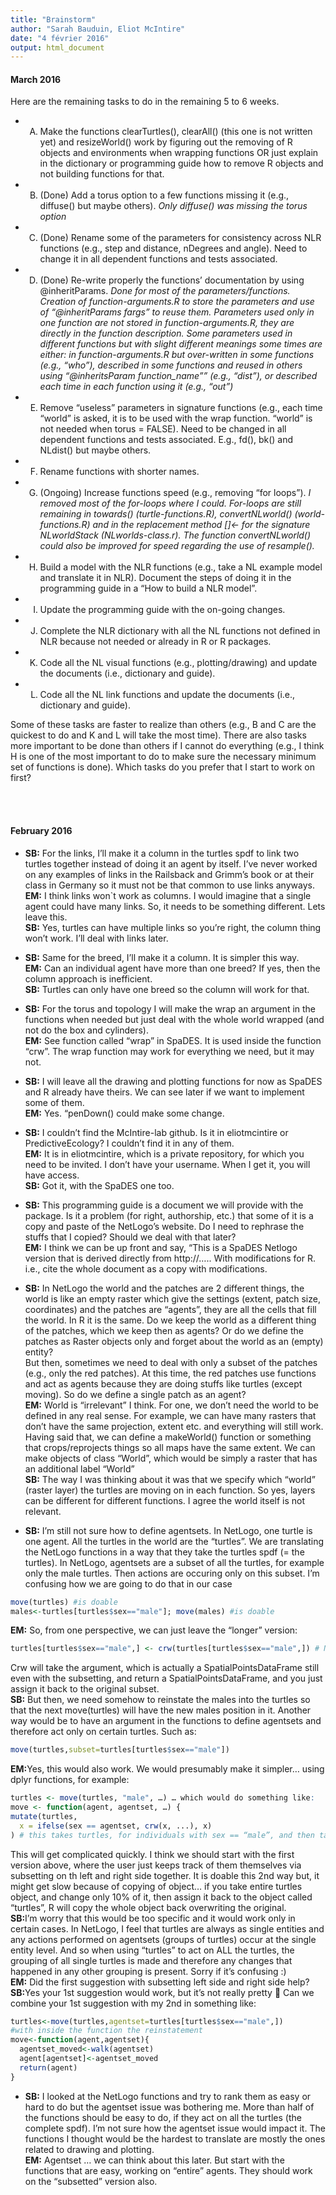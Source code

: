 ```yaml
---
title: "Brainstorm"
author: "Sarah Bauduin, Eliot McIntire"
date: "4 février 2016"
output: html_document
---
```




#### March 2016

Here are the remaining tasks to do in the remaining 5 to 6 weeks.

* A) Make the functions clearTurtles(), clearAll() (this one is not written yet) and resizeWorld() work by figuring out the removing of R objects and environments when wrapping functions OR just explain in the dictionary or programming guide how to remove R objects and not building functions for that.

* B) (Done) Add a torus option to a few functions missing it (e.g., diffuse() but maybe others).
*Only diffuse() was missing the torus option*

* C) (Done) Rename some of the parameters for consistency across NLR functions (e.g., step and distance, nDegrees and angle). Need to change it in all dependent functions and tests associated.

* D) (Done) Re-write properly the functions' documentation by using @inheritParams.
*Done for most of the parameters/functions. Creation of function-arguments.R to store the parameters and use of "@inheritParams fargs" to reuse them. Parameters used only in one function are not stored in function-arguments.R, they are directly in the function description. Some parameters used in different functions but with slight different meanings some times are either: in function-arguments.R but over-written in some functions (e.g., "who"), described in some functions and reused in others using "@inheritsParam function_name"" (e.g., "dist"), or described each time in each function using it (e.g., "out")*

* E) Remove "useless" parameters in signature functions (e.g., each time "world" is asked, it is to be used with the wrap function. "world" is not needed when torus = FALSE). Need to be changed in all dependent functions and tests associated. E.g., fd(), bk() and NLdist() but maybe others.

* F) Rename functions with shorter names.

* G) (Ongoing) Increase functions speed (e.g., removing "for loops").
*I removed most of the for-loops where I could. For-loops are still remaining in towards() (turtle-functions.R), convertNLworld() (world-functions.R) and in the replacement method []<- for the signature NLworldStack (NLworlds-class.r). The function convertNLworld() could also be improved for speed regarding the use of resample().* 

* H) Build a model with the NLR functions (e.g., take a NL example model and translate it in NLR). Document the steps of doing it in the programming guide in a "How to build a NLR model".

* I) Update the programming guide with the on-going changes.

* J) Complete the NLR dictionary with all the NL functions not defined in NLR because not needed or already in R or R packages.

* K) Code all the NL visual functions (e.g., plotting/drawing) and update the documents (i.e., dictionary and guide).

* L) Code all the NL link functions and update the documents (i.e., dictionary and guide).

Some of these tasks are faster to realize than others (e.g., B and C are the quickest to do and K and L will take the most time). There are also tasks more important to be done than others if I cannot do everything (e.g., I think H is one of the most important to do to make sure the necessary minimum set of functions is done).
Which tasks do you prefer that I start to work on first?
  
\
\


#### February 2016

* **SB:** For the links, I'll make it a column in the turtles spdf to link two turtles together instead of doing it an agent by itself. I've never worked on any examples of links in the Railsback and Grimm's book or at their class in Germany so it must not be that common to use links anyways.  
**EM:** I think links won`t work as columns. I would imagine that a single agent could have many links. So, it needs to be something different. Lets leave this.  
**SB:** Yes, turtles can have multiple links so you’re right, the column thing won’t work. I’ll deal with links later.

* **SB:** Same for the breed, I'll make it a column. It is simpler this way.   
**EM:** Can an individual agent have more than one breed? If yes, then the column approach is inefficient.  
**SB:** Turtles can only have one breed so the column will work for that.

* **SB:** For the torus and topology I will make the wrap an argument in the functions when needed but just deal with the whole world wrapped (and not do the box and cylinders).   
**EM:** See function called “wrap” in SpaDES. It is used inside the function “crw”. The wrap function may work for everything we need, but it may not. 

* **SB:** I will leave all the drawing and plotting functions for now as SpaDES and R already have theirs. We can see later if we want to implement some of them.   
**EM:** Yes. “penDown() could make some change.

* **SB:** I couldn't find the McIntire-lab github. Is it in eliotmcintire or PredictiveEcology? I couldn't find it in any of them.   
**EM:** It is in eliotmcintire, which is a private repository, for which you need to be invited. I don’t have your username. When I get it, you will have access.  
**SB:** Got it, with the SpaDES one too.

* **SB:** This programming guide is a document we will provide with the package. Is it a problem (for right, authorship, etc.) that some of it is a copy and paste of the NetLogo's website. Do I need to rephrase the stuffs that I copied? Should we deal with that later?   
**EM:** I think we can be up front and say, “This is a SpaDES Netlogo version that is derived directly from http://..... With modifications for R. i.e., cite the whole document as a copy with modifications.

* **SB:** In NetLogo the world and the patches are 2 different things, the world is like an empty raster which give the settings (extent, patch size, coordinates) and the patches are "agents", they are all the cells that fill the world. In R it is the same. Do we keep the world as a different thing of the patches, which we keep then as agents? Or do we define the patches as Raster objects only and forget about the world as an (empty) entity?   
But then, sometimes we need to deal with only a subset of the patches (e.g., only the red patches). At this time, the red patches use functions and act as agents because they are doing stuffs like turtles (except moving). So do we define a single patch as an agent?   
**EM:** World is “irrelevant” I think. For one, we don’t need the world to be defined in any real sense. For example, we can have many rasters that don’t have the same projection, extent etc. and everything will still work. Having said that, we can define a makeWorld() function or something that crops/reprojects things so all maps have the same extent. We can make objects of class “World”, which would be simply a raster that has an additional label “World”  
**SB:** The way I was thinking about it was that we specify which “world” (raster layer) the turtles are moving on in each function. So yes, layers can be different for different functions. 
I agree the world itself is not relevant.

* **SB:** I'm still not sure how to define agentsets. In NetLogo, one turtle is one agent. All the turtles in the world are the "turtles". We are translating the NetLogo functions in a way that they take the turtles spdf (= the turtles). In NetLogo, agentsets are a subset of all the turtles, for example only the male turtles. Then actions are occuring only on this subset. I'm confusing how we are going to do that in our case
```r
move(turtles) #is doable
males<-turtles[turtles$sex=="male"]; move(males) #is doable
```
**EM:** So, from one perspective, we can just leave the “longer” version:
```r
turtles[turtles$sex=="male",] <- crw(turtles[turtles$sex=="male",]) # Note comma… it needs to be there because it is a data.frame, and that will work. 
```
Crw will take the argument, which is actually a SpatialPointsDataFrame still even with the subsetting, and return a SpatialPointsDataFrame, and you just assign it back to the original subset.  
**SB:** But then, we need somehow to reinstate the males into the turtles so that the next move(turtles) will have the new males position in it.
Another way would be to have an argument in the functions to define agentsets and therefore act only on certain turtles. Such as: 
```r
move(turtles,subset=turtles[turtles$sex=="male"])
```
**EM:**Yes, this would also work. We would presumably make it simpler… using dplyr functions, for example:
```r
turtles <- move(turtles, "male", …) … which would do something like:
move <- function(agent, agentset, …) {
mutate(turtles, 	
  x = ifelse(sex == agentset, crw(x, ...), x)
) # this takes turtles, for individuals with sex == “male”, and then takes the does crw with them. 
```
This will get complicated quickly. I think we should start with the first version above, where the user just keeps track of them themselves via subsetting on th left and right side together.
It is doable this 2nd way but, it might get slow because of copying of object… if you take entire turtles object, and change only 10% of it, then assign it back to the object called “turtles”, R will copy the whole object back overwriting the original.  
**SB:**I'm worry that this would be too specific and it would work only in certain cases.
In NetLogo, I feel that turtles are always as single entities and any actions performed on agentsets (groups of turtles) occur at the single entity level. And so when using "turtles" to act on ALL the turtles, the grouping of all single turtles is made and therefore any changes that happened in any other grouping is present.
Sorry if it's confusing :)  
**EM:** Did the first suggestion with subsetting left side and right side help?  
**SB:**Yes your 1st suggestion would work, but it’s not really pretty 
Can we combine your 1st suggestion with my 2nd in something like:
```r
turtles<-move(turtles,agentset=turtles[turtles$sex=="male",])
#with inside the function the reinstatement
move<-function(agent,agentset){
  agentset_moved<-walk(agentset)
  agent[agentset]<-agentset_moved
  return(agent)
}  
```

* **SB:** I looked at the NetLogo functions and try to rank them as easy or hard to do but the agentset issue was bothering me. More than half of the functions should be easy to do, if they act on all the turtles (the complete spdf). I'm not sure how the agentset issue would impact it. The functions I thought would be the hardest to translate are mostly the ones related to drawing and plotting.  
**EM:** Agentset … we can think about this later. But start with the functions that are easy, working on “entire” agents. They should work on the “subsetted” version also.

